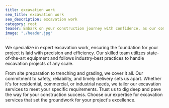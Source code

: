 ```yaml
---
title: excavation work
seo_title: excavation work
seo_description: excavation work
category: root
teaser: Embark on your construction journey with confidence, as our company leads the way in top-notch excavation services. 
image: "./header.jpg"
---
```

<p>
We specialize in expert excavation work, ensuring the foundation for your project is laid with precision and efficiency. Our skilled team utilizes state-of-the-art equipment and follows industry-best practices to handle excavation projects of any scale. 
</p>
<p>
From site preparation to trenching and grading, we cover it all. Our commitment to safety, reliability, and timely delivery sets us apart. Whether it's for residential, commercial, or industrial needs, we tailor our excavation services to meet your specific requirements. Trust us to dig deep and pave the way for your construction success. Choose our expertise for excavation services that set the groundwork for your project's excellence.
</p>